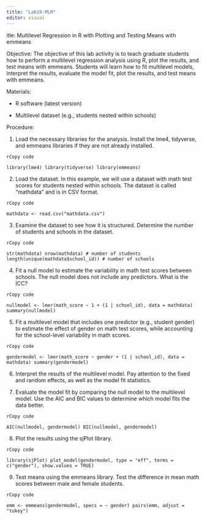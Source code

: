 ```yaml
---
title: "Lab10-MLM"
editor: visual
---
```


itle: Multilevel Regression in R with Plotting and Testing Means with emmeans

Objective:
The objective of this lab activity is to teach graduate students how to perform a multilevel regression analysis using R, plot the results, and test means with emmeans. Students will learn how to fit multilevel models, interpret the results, evaluate the model fit, plot the results, and test means with emmeans.

Materials:

-   R software (latest version)

-   Multilevel dataset (e.g., students nested within schools)

Procedure:

1.  Load the necessary libraries for the analysis. Install the lme4, tidyverse, and emmeans libraries if they are not already installed.

```         
rCopy code
```

`library(lme4)
library(tidyverse)
library(emmeans)`

2.  Load the dataset. In this example, we will use a dataset with math test scores for students nested within schools. The dataset is called "mathdata" and is in CSV format.

```         
rCopy code
```

`mathdata <- read.csv("mathdata.csv")`

3.  Examine the dataset to see how it is structured. Determine the number of students and schools in the dataset.

```         
rCopy code
```

`str(mathdata)
nrow(mathdata) # number of students
length(unique(mathdata$school_id)) # number of schools`

4.  Fit a null model to estimate the variability in math test scores between schools. The null model does not include any predictors. What is the ICC?

```         
rCopy code
```

`nullmodel <- lmer(math_score ~ 1 + (1 | school_id), data = mathdata)
summary(nullmodel)`

5.  Fit a multilevel model that includes one predictor (e.g., student gender) to estimate the effect of gender on math test scores, while accounting for the school-level variability in math scores.

```         
rCopy code
```

`gendermodel <- lmer(math_score ~ gender + (1 | school_id), data = mathdata)
summary(gendermodel)`

6.  Interpret the results of the multilevel model. Pay attention to the fixed and random effects, as well as the model fit statistics.

7.  Evaluate the model fit by comparing the null model to the multilevel model. Use the AIC and BIC values to determine which model fits the data better.

```         
rCopy code
```

`AIC(nullmodel, gendermodel)
BIC(nullmodel, gendermodel)`

8.  Plot the results using the sjPlot library.

```         
rCopy code
```

`library(sjPlot)
plot_model(gendermodel, type = "eff", terms = c("gender"), show.values = TRUE)`

9.  Test means using the emmeans library. Test the difference in mean math scores between male and female students.

```         
rCopy code
```

`emm <- emmeans(gendermodel, specs = ~ gender)
pairs(emm, adjust = "tukey")`
